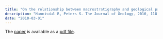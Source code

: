```yaml
---
title: "On the relationship between macrostratigraphy and geological processes: quantitative information capture and sampling robustness"
description: "Hannisdal B, Peters S. The Journal of Geology, 2010, 118.2: 111-130."
date: "2010-03-01"
---
```

The <a href="http://www.journals.uchicago.edu/doi/full/10.1086/650180">paper</a> is available as a <a href="http://www.journals.uchicago.edu/doi/pdfplus/10.1086/650180">pdf file</a>.